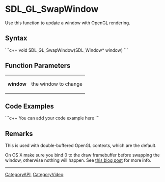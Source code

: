 <!-- pragma section-numbers off -->
<!-- pragma disable-camelcase -->

= SDL_GL_SwapWindow =
Use this function to update a window with OpenGL rendering.


== Syntax ==
```c++
void SDL_GL_SwapWindow(SDL_Window* window)
```

== Function Parameters ==
{|
|'''window'''
|the window to change
|}

== Code Examples ==
```c++
You can add your code example here
```

== Remarks ==
This is used with double-buffered OpenGL contexts, which are the default.

On OS X make sure you bind 0 to the draw framebuffer before swapping the window, otherwise nothing will happen. See [http://renderingpipeline.com/2012/05/nsopenglcontext-flushbuffer-might-not-do-what-you-think/ this blog post] for more info.

----
[[CategoryAPI]], [[CategoryVideo]]
